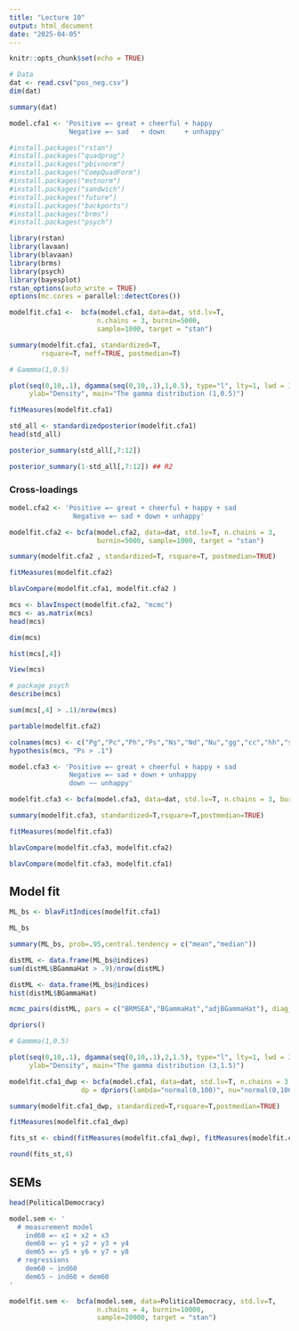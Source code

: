 ```yaml
---
title: "Lecture 10"
output: html_document
date: "2025-04-05"
---
```


```r
knitr::opts_chunk$set(echo = TRUE)
```

```r
# Data 
dat <- read.csv("pos_neg.csv")
dim(dat)
```

```r
summary(dat)
```

```r
model.cfa1 <- 'Positive =~ great + cheerful + happy
               Negative =~ sad   + down     + unhappy'
```



```r
#install.packages("rstan")
#install.packages("quadprog")
#install.packages("pbivnorm")
#install.packages("CompQuadForm")
#install.packages("mvtnorm")
#install.packages("sandwich")
#install.packages("future")
#install.packages("backports")
#install.packages("brms")
#install.packages("psych")

library(rstan)
library(lavaan)
library(blavaan)
library(brms)
library(psych)
library(bayesplot)
rstan_options(auto_write = TRUE)
options(mc.cores = parallel::detectCores())
```

```r
modelfit.cfa1 <-  bcfa(model.cfa1, data=dat, std.lv=T,
                      n.chains = 3, burnin=5000, 
                      sample=1000, target = "stan")
```
```r
summary(modelfit.cfa1, standardized=T, 
        rsquare=T, neff=TRUE, postmedian=T)
```

```r
# Gammma(1,0.5)

plot(seq(0,10,.1), dgamma(seq(0,10,.1),1,0.5), type="l", lty=1, lwd = 3, xlab="x value",
     ylab="Density", main="The gamma distribution (1,0.5)")
```


```r
fitMeasures(modelfit.cfa1)
```

```r
std_all <- standardizedposterior(modelfit.cfa1) 
head(std_all) 
```

```r
posterior_summary(std_all[,7:12])
```

```r
posterior_summary(1-std_all[,7:12]) ## R2
```

### Cross-loadings

```r
model.cfa2 <- 'Positive =~ great + cheerful + happy + sad 
                Negative =~ sad + down + unhappy'

modelfit.cfa2 <- bcfa(model.cfa2, data=dat, std.lv=T, n.chains = 3, 
                      burnin=5000, sample=1000, target = "stan") 
```

```r
summary(modelfit.cfa2 , standardized=T, rsquare=T, postmedian=TRUE) 
```


```r
fitMeasures(modelfit.cfa2)
```

```r
blavCompare(modelfit.cfa1, modelfit.cfa2 )
```


```r
mcs <- blavInspect(modelfit.cfa2, "mcmc") 
mcs <- as.matrix(mcs) 
head(mcs) 
```

```r
dim(mcs) 
```

```r
hist(mcs[,4])
```


```r
View(mcs)
```


```r
# package psych
describe(mcs) 
```


```r
sum(mcs[,4] > .1)/nrow(mcs)
```


```r
partable(modelfit.cfa2) 
```

```r
colnames(mcs) <- c("Pg","Pc","Ph","Ps","Ns","Nd","Nu","gg","cc","hh","ss","dd","uu","PN")
hypothesis(mcs, "Ps > .1")
```

```r
model.cfa3 <- 'Positive =~ great + cheerful + happy + sad 
               Negative =~ sad + down + unhappy 
               down ~~ unhappy'

modelfit.cfa3 <- bcfa(model.cfa3, data=dat, std.lv=T, n.chains = 3, burnin=5000, sample=1000, target = "stan") 
```


```r
summary(modelfit.cfa3, standardized=T,rsquare=T,postmedian=TRUE) 
```


```r
fitMeasures(modelfit.cfa3)
```



```r
blavCompare(modelfit.cfa3, modelfit.cfa2) 
```

```r
blavCompare(modelfit.cfa3, modelfit.cfa1)
```

## Model fit

```r
ML_bs <- blavFitIndices(modelfit.cfa1) 
```

```r
ML_bs 
```


```r
summary(ML_bs, prob=.95,central.tendency = c("mean","median"))
```

```r
distML <- data.frame(ML_bs@indices) 
sum(distML$BGammaHat > .9)/nrow(distML)
```

```r
distML <- data.frame(ML_bs@indices) 
hist(distML$BGammaHat) 
```



```r
mcmc_pairs(distML, pars = c("BRMSEA","BGammaHat","adjBGammaHat"), diag_fun = "hist")
```


```r
dpriors()
```


```r
# Gammma(1,0.5)

plot(seq(0,10,.1), dgamma(seq(0,10,.1),2,1.5), type="l", lty=1, lwd = 3, xlab="x value",
     ylab="Density", main="The gamma distribution (3,1.5)")
```


```r
modelfit.cfa1_dwp <- bcfa(model.cfa1, data=dat, std.lv=T, n.chains = 3, burnin=10000, sample=5000, target="stan", 
                  dp = dpriors(lambda="normal(0,100)", nu="normal(0,100)", theta = "gamma(3,1.5)", target="stan")) 
```


```r
summary(modelfit.cfa1_dwp, standardized=T,rsquare=T,postmedian=TRUE) 
```

```r
fitMeasures(modelfit.cfa1_dwp)
```

```r
fits_st <- cbind(fitMeasures(modelfit.cfa1_dwp), fitMeasures(modelfit.cfa1)) 
```


```r
round(fits_st,4)
```

## SEMs


```r
head(PoliticalDemocracy)
```


```r
model.sem <- '
  # measurement model
    ind60 =~ x1 + x2 + x3
    dem60 =~ y1 + y2 + y3 + y4
    dem65 =~ y5 + y6 + y7 + y8
  # regressions
    dem60 ~ ind60
    dem65 ~ ind60 + dem60
'
```

```r
modelfit.sem <-  bcfa(model.sem, data=PoliticalDemocracy, std.lv=T,
                      n.chains = 4, burnin=10000, 
                      sample=20000, target = "stan")
```



